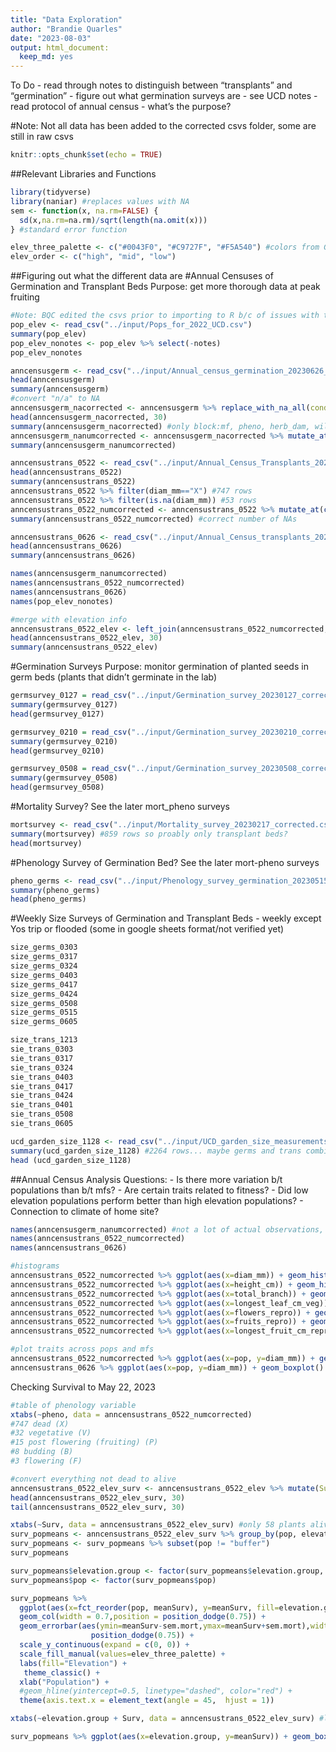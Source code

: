 ```yaml
---
title: "Data Exploration"
author: "Brandie Quarles"
date: "2023-08-03"
output: html_document:
  keep_md: yes
---
```


To Do
- read through notes to distinguish between "transplants" and "germination"
- figure out what germination surveys are - see UCD notes 
- read protocol of annual census - what's the purpose?

#Note: Not all data has been added to the corrected csvs folder, some are still in raw csvs

```r
knitr::opts_chunk$set(echo = TRUE)
```

##Relevant Libraries and Functions
```r
library(tidyverse)
library(naniar) #replaces values with NA
sem <- function(x, na.rm=FALSE) {
  sd(x,na.rm=na.rm)/sqrt(length(na.omit(x)))
} #standard error function 

elev_three_palette <- c("#0043F0", "#C9727F", "#F5A540") #colors from Gremer et al 2019
elev_order <- c("high", "mid", "low")
```


##Figuring out what the different data are 
#Annual Censuses of Germination and Transplant Beds
Purpose: get more thorough data at peak fruiting
```r
#Note: BQC edited the csvs prior to importing to R b/c of issues with the naming of columns and the first row of the transplants sheets not being the heading row (veg, repo info and not block, mf etc...) 
pop_elev <- read_csv("../input/Pops_for_2022_UCD.csv")
summary(pop_elev)
pop_elev_nonotes <- pop_elev %>% select(-notes)
pop_elev_nonotes

anncensusgerm <- read_csv("../input/Annual_census_germination_20230626_corrected.csv")
head(anncensusgerm)
summary(anncensusgerm)
#convert "n/a" to NA
anncensusgerm_nacorrected <- anncensusgerm %>% replace_with_na_all(condition = ~.x == "n/a")
head(anncensusgerm_nacorrected, 30)
summary(anncensusgerm_nacorrected) #only block:mf, pheno, herb_dam, wilt_status, and notes should be character
anncensusgerm_nanumcorrected <- anncensusgerm_nacorrected %>% mutate_at(c("diam_mm", "height_cm", "total_branch", "longest_leaf_cm", "flowers", "fruits", "longest_fruit_cm", "repro_branch"), as.double)
summary(anncensusgerm_nanumcorrected)

anncensustrans_0522 <- read_csv("../input/Annual_Census_Transplants_20230522_corrected.csv")
head(anncensustrans_0522)
summary(anncensustrans_0522)
anncensustrans_0522 %>% filter(diam_mm=="X") #747 rows 
anncensustrans_0522 %>% filter(is.na(diam_mm)) #53 rows 
anncensustrans_0522_numcorrected <- anncensustrans_0522 %>% mutate_at(c("diam_mm", "height_cm", "total_branch", "longest_leaf_cm_veg", "flowers_repro", "fruits_repro", "longest_fruit_cm_repro", "repro_branch"), as.double)
summary(anncensustrans_0522_numcorrected) #correct number of NAs

anncensustrans_0626 <- read_csv("../input/Annual_Census_transplants_20230626_corrected.csv")
head(anncensustrans_0626)
summary(anncensustrans_0626)

names(anncensusgerm_nanumcorrected)
names(anncensustrans_0522_numcorrected)
names(anncensustrans_0626)
names(pop_elev_nonotes)

#merge with elevation info 
anncensustrans_0522_elev <- left_join(anncensustrans_0522_numcorrected, pop_elev_nonotes, by=c("pop"="parent.pop"))
head(anncensustrans_0522_elev, 30)
summary(anncensustrans_0522_elev)
```


#Germination Surveys
Purpose: monitor germination of planted seeds in germ beds (plants that didn't germinate in the lab)
```r
germsurvey_0127 = read_csv("../input/Germination_survey_20230127_corrected.csv")
summary(germsurvey_0127)
head(germsurvey_0127)

germsurvey_0210 = read_csv("../input/Germination_survey_20230210_corrected.csv")
summary(germsurvey_0210)
head(germsurvey_0210)

germsurvey_0508 = read_csv("../input/Germination_survey_20230508_corrected.csv")
summary(germsurvey_0508)
head(germsurvey_0508)
```


#Mortality Survey?
See the later mort_pheno surveys
```r
mortsurvey <- read_csv("../input/Mortality_survey_20230217_corrected.csv")
summary(mortsurvey) #859 rows so proably only transplant beds?
head(mortsurvey)

```


#Phenology Survey of Germination Bed?
See the later mort-pheno surveys 
```r
pheno_germs <- read_csv("../input/Phenology_survey_germination_20230515_corrected.csv")
summary(pheno_germs)
head(pheno_germs)
```


#Weekly Size Surveys of Germination and Transplant Beds
- weekly except Yos trip or flooded (some in google sheets format/not verified yet)
```r
size_germs_0303
size_germs_0317
size_germs_0324
size_germs_0403
size_germs_0417
size_germs_0424
size_germs_0508
size_germs_0515
size_germs_0605

size_trans_1213
sie_trans_0303
sie_trans_0317
sie_trans_0324
sie_trans_0403
sie_trans_0417
sie_trans_0424
sie_trans_0401
sie_trans_0508
sie_trans_0605

ucd_garden_size_1128 <- read_csv("../input/UCD_garden_size_measurements_20221128_corrected.csv")
summary(ucd_garden_size_1128) #2264 rows... maybe germs and trans combined?
head (ucd_garden_size_1128)
```

##Annual Census Analysis 
Questions:
- Is there more variation b/t populations than b/t mfs?
- Are certain traits related to fitness?
- Did low elevation populations perform better than high elevation populations?
- Connection to climate of home site?
```r
names(anncensusgerm_nanumcorrected) #not a lot of actual observations, when was this collected?
names(anncensustrans_0522_numcorrected)
names(anncensustrans_0626)

#histograms
anncensustrans_0522_numcorrected %>% ggplot(aes(x=diam_mm)) + geom_histogram()
anncensustrans_0522_numcorrected %>% ggplot(aes(x=height_cm)) + geom_histogram()
anncensustrans_0522_numcorrected %>% ggplot(aes(x=total_branch)) + geom_histogram()
anncensustrans_0522_numcorrected %>% ggplot(aes(x=longest_leaf_cm_veg)) + geom_histogram()
anncensustrans_0522_numcorrected %>% ggplot(aes(x=flowers_repro)) + geom_histogram()
anncensustrans_0522_numcorrected %>% ggplot(aes(x=fruits_repro)) + geom_histogram()
anncensustrans_0522_numcorrected %>% ggplot(aes(x=longest_fruit_cm_repro)) + geom_histogram()

#plot traits across pops and mfs 
anncensustrans_0522_numcorrected %>% ggplot(aes(x=pop, y=diam_mm)) + geom_boxplot() #more pops with data on 0522 than 0626
anncensustrans_0626 %>% ggplot(aes(x=pop, y=diam_mm)) + geom_boxplot()

```

Checking Survival to May 22, 2023
```r
#table of phenology variable 
xtabs(~pheno, data = anncensustrans_0522_numcorrected) 
#747 dead (X)
#32 vegetative (V)
#15 post flowering (fruiting) (P)
#8 budding (B)
#3 flowering (F)

#convert everything not dead to alive
anncensustrans_0522_elev_surv <- anncensustrans_0522_elev %>% mutate(Surv=ifelse(pheno == "X", 0, 1)) %>% select(phylogroup, elevation.group, UCD.seed.year, date:repro_branch, Surv) #1=survived, 0=dead 
head(anncensustrans_0522_elev_surv, 30)
tail(anncensustrans_0522_elev_surv, 30)

xtabs(~Surv, data = anncensustrans_0522_elev_surv) #only 58 plants alive late May 
surv_popmeans <- anncensustrans_0522_elev_surv %>% group_by(pop, elevation.group) %>% summarise(meanSurv=mean(Surv, na.rm = TRUE), sem.mort=sem(Surv, na.rm=TRUE))
surv_popmeans <- surv_popmeans %>% subset(pop != "buffer")
surv_popmeans

surv_popmeans$elevation.group <- factor(surv_popmeans$elevation.group, levels=elev_order)
surv_popmeans$pop <- factor(surv_popmeans$pop)

surv_popmeans %>% 
  ggplot(aes(x=fct_reorder(pop, meanSurv), y=meanSurv, fill=elevation.group)) + 
  geom_col(width = 0.7,position = position_dodge(0.75)) + 
  geom_errorbar(aes(ymin=meanSurv-sem.mort,ymax=meanSurv+sem.mort),width=.2, position = 
                  position_dodge(0.75)) +
  scale_y_continuous(expand = c(0, 0)) +
  scale_fill_manual(values=elev_three_palette) + 
  labs(fill="Elevation") +
   theme_classic() +
  xlab("Population") +
  #geom_hline(yintercept=0.5, linetype="dashed", color="red") +
  theme(axis.text.x = element_text(angle = 45,  hjust = 1))

xtabs(~elevation.group + Surv, data = anncensustrans_0522_elev_surv) #low elevation has the most alive and mid-elevation has the least, but this isn't standardized by the total amount planted

surv_popmeans %>% ggplot(aes(x=elevation.group, y=meanSurv)) + geom_boxplot()
```

